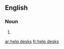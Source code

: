 ==English==

===Noun===
{{head|en|plural|head=[[help]] [[desks]]}}

# {{plural of|help desk|lang=en|nocat=1}}

[[ar:help desks]]
[[fr:help desks]]